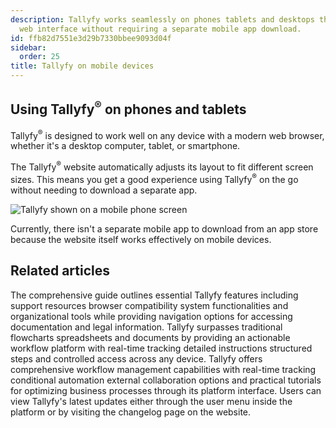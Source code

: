 ```yaml
---
description: Tallyfy works seamlessly on phones tablets and desktops through its responsive
  web interface without requiring a separate mobile app download.
id: ffb82d7551e3d29b7330bbee9093d04f
sidebar:
  order: 25
title: Tallyfy on mobile devices
---
```


## Using Tallyfy<sup>®</sup> on phones and tablets

Tallyfy<sup>®</sup> is designed to work well on any device with a modern web browser, whether it's a desktop computer, tablet, or smartphone.

The Tallyfy<sup>®</sup> website automatically adjusts its layout to fit different screen sizes. This means you get a good experience using Tallyfy<sup>®</sup> on the go without needing to download a separate app.

![Tallyfy shown on a mobile phone screen](https://screenshots.tallyfy.com/Tallyfy-mobile-dashboard.png)

Currently, there isn't a separate mobile app to download from an app store because the website itself works effectively on mobile devices.


## Related articles
<CardGrid>
<LinkTitleCard header="<b>Pro > Miscellaneous</b>" href="/products/pro/miscellaneous/" > The comprehensive guide outlines essential Tallyfy features including support resources browser compatibility system functionalities and organizational tools while providing navigation options for accessing documentation and legal information. </LinkTitleCard>
<LinkTitleCard header="<b>Tracking And Tasks > Comparison with flowcharts and spreadsheets</b>" href="/products/pro/tracking-and-tasks/can-i-build-a-flowchart-in-tallyfy/" > Tallyfy surpasses traditional flowcharts spreadsheets and documents by providing an actionable workflow platform with real-time tracking detailed instructions structured steps and controlled access across any device. </LinkTitleCard>
<LinkTitleCard header="<b>Tutorials > Key features</b>" href="/products/pro/tutorials/features/" > Tallyfy offers comprehensive workflow management capabilities with real-time tracking conditional automation external collaboration options and practical tutorials for optimizing business processes through its platform interface. </LinkTitleCard>
<LinkTitleCard header="<b>Miscellaneous > Stay updated with Tallyfy's latest features</b>" href="/products/pro/miscellaneous/how-can-i-stay-updated-with-tallyfys-latest-features/" > Users can view Tallyfy's latest updates either through the user menu inside the platform or by visiting the changelog page on the website. </LinkTitleCard>
</CardGrid>